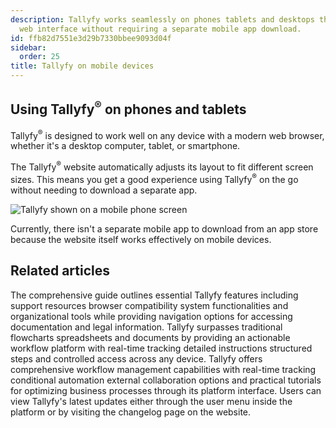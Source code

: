 ```yaml
---
description: Tallyfy works seamlessly on phones tablets and desktops through its responsive
  web interface without requiring a separate mobile app download.
id: ffb82d7551e3d29b7330bbee9093d04f
sidebar:
  order: 25
title: Tallyfy on mobile devices
---
```


## Using Tallyfy<sup>®</sup> on phones and tablets

Tallyfy<sup>®</sup> is designed to work well on any device with a modern web browser, whether it's a desktop computer, tablet, or smartphone.

The Tallyfy<sup>®</sup> website automatically adjusts its layout to fit different screen sizes. This means you get a good experience using Tallyfy<sup>®</sup> on the go without needing to download a separate app.

![Tallyfy shown on a mobile phone screen](https://screenshots.tallyfy.com/Tallyfy-mobile-dashboard.png)

Currently, there isn't a separate mobile app to download from an app store because the website itself works effectively on mobile devices.


## Related articles
<CardGrid>
<LinkTitleCard header="<b>Pro > Miscellaneous</b>" href="/products/pro/miscellaneous/" > The comprehensive guide outlines essential Tallyfy features including support resources browser compatibility system functionalities and organizational tools while providing navigation options for accessing documentation and legal information. </LinkTitleCard>
<LinkTitleCard header="<b>Tracking And Tasks > Comparison with flowcharts and spreadsheets</b>" href="/products/pro/tracking-and-tasks/can-i-build-a-flowchart-in-tallyfy/" > Tallyfy surpasses traditional flowcharts spreadsheets and documents by providing an actionable workflow platform with real-time tracking detailed instructions structured steps and controlled access across any device. </LinkTitleCard>
<LinkTitleCard header="<b>Tutorials > Key features</b>" href="/products/pro/tutorials/features/" > Tallyfy offers comprehensive workflow management capabilities with real-time tracking conditional automation external collaboration options and practical tutorials for optimizing business processes through its platform interface. </LinkTitleCard>
<LinkTitleCard header="<b>Miscellaneous > Stay updated with Tallyfy's latest features</b>" href="/products/pro/miscellaneous/how-can-i-stay-updated-with-tallyfys-latest-features/" > Users can view Tallyfy's latest updates either through the user menu inside the platform or by visiting the changelog page on the website. </LinkTitleCard>
</CardGrid>